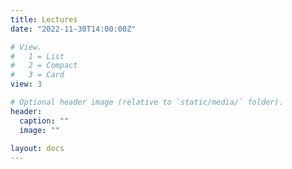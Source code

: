 ```yaml
---
title: Lectures
date: "2022-11-30T14:00:00Z"

# View.
#   1 = List
#   2 = Compact
#   3 = Card
view: 3

# Optional header image (relative to `static/media/` folder).
header:
  caption: ""
  image: ""
  
layout: docs
---
```

